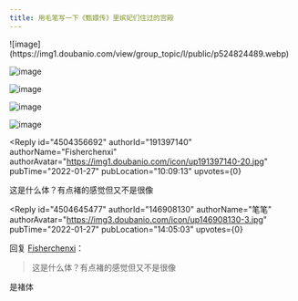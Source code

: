 ```yaml
---
title: 用毛笔写一下《甄嬛传》里嫔妃们住过的宫殿
---
```



<Forum groupName="每天沉迷练字" groupUrl="https://www.douban.com/group/667825/" archivedAt="2025-05-16T16:48:56.530Z">
  <Post
    id="258747819"
    title="用毛笔写一下《甄嬛传》里嫔妃们住过的宫殿"
    url="https://www.douban.com/group/topic/258747819/?_spm_id=MTQ2OTA4MTMw"
    pubTime="2022-01-27"
    highlightUserId="191397140"
  >
![image](https://img1.doubanio.com/view/group_topic/l/public/p524824489.webp)

![image](https://img9.doubanio.com/view/group_topic/l/public/p524824464.webp)

![image](https://img9.doubanio.com/view/group_topic/l/public/p524824454.webp)

![image](https://img9.doubanio.com/view/group_topic/l/public/p524824534.webp)

![image](https://img9.doubanio.com/view/group_topic/l/public/p524824474.webp)

<Reply
  id="4504356692"
  authorId="191397140"
  authorName="Fisherchenxi"
  authorAvatar="https://img1.doubanio.com/icon/up191397140-20.jpg"
  pubTime="2022-01-27"
  pubLocation="10:09:13"
  upvotes={0}
>
这是什么体？有点褚的感觉但又不是很像
</Reply>

<Reply
  id="4504645477"
  authorId="146908130"
  authorName="笔笔"
  authorAvatar="https://img3.doubanio.com/icon/up146908130-3.jpg"
  pubTime="2022-01-27"
  pubLocation="14:05:03"
  upvotes={0}
>
回复 [Fisherchenxi](https://www.douban.com/people/191397140/)：
 > 这是什么体？有点褚的感觉但又不是很像

是褚体
</Reply>
  </Post>
</Forum>
